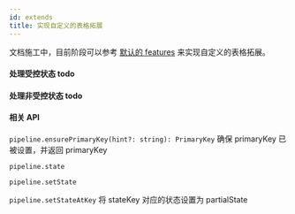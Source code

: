 ```yaml
---
id: extends
title: 实现自定义的表格拓展
---
```


文档施工中，目前阶段可以参考 [默认的 features](https://github.com/alibaba/ali-react-table/tree/master/packages/ali-react-table/src/pipeline/features) 来实现自定义的表格拓展。

#### 处理受控状态 todo

#### 处理非受控状态 todo

#### 相关 API

`pipeline.ensurePrimaryKey(hint?: string): PrimaryKey` 确保 primaryKey 已被设置，并返回 primaryKey

`pipeline.state`

`pipeline.setState`

`pipeline.setStateAtKey` 将 stateKey 对应的状态设置为 partialState
